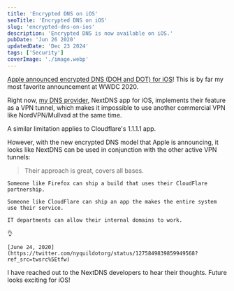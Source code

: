 ```yaml
---
title: 'Encrypted DNS on iOS'
seoTitle: 'Encrypted DNS on iOS'
slug: 'encrypted-dns-on-ios'
description: 'Encrypted DNS is now available on iOS.'
pubDate: 'Jun 26 2020'
updatedDate: 'Dec 23 2024'
tags: ['Security']
coverImage: './image.webp'
---
```


[Apple announced encrypted DNS (DOH and DOT) for iOS](https://developer.apple.com/videos/play/wwdc2020/10047/)! This is by far my most favorite announcement at WWDC 2020.

Right now, [my DNS provider](https://www.arun.blog/post/my-dns-setup/), NextDNS app for iOS, implements their feature as a VPN tunnel, which makes it impossible to use another commercial VPN like NordVPN/Mullvad at the same time.

A similar limitation applies to Cloudflare's 1.1.1.1 app.

However, with the new encrypted DNS model that Apple is announcing, it looks like NextDNS can be used in conjunction with the other active VPN tunnels:

> Their approach is great, covers all bases.

    Someone like Firefox can ship a build that uses their CloudFlare partnership.

    Someone like CloudFlare can ship an app the makes the entire system use their service.

    IT departments can allow their internal domains to work.

    👌

    [June 24, 2020](https://twitter.com/nyquildotorg/status/1275849839859949568?ref_src=twsrc%5Etfw)

I have reached out to the NextDNS developers to hear their thoughts. Future looks exciting for iOS!
